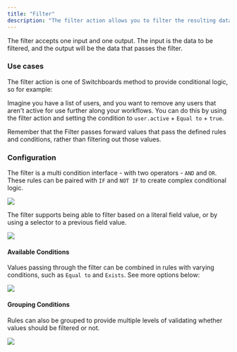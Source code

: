 ```yaml
---
title: "Filter"
description: "The filter action allows you to filter the resulting data based on a series of conditions."
---
```


The filter accepts one input and one output. The input is the data to be filtered, and the output will be the data that passes the filter.

### Use cases

The filter action is one of Switchboards method to provide conditional logic, so for example:

Imagine you have a list of users, and you want to remove any users that aren't active for use further along your workflows. You can do this by using the filter action and setting the condition to `user.active` + `Equal to` + `true`.

<Note>
  Remember that the Filter passes forward values that pass the defined rules and
  conditions, rather than filtering out those values.
</Note>

### Configuration

The filter is a multi condition interface - with two operators - `AND` and `OR`. These rules can be paired with `IF` and `NOT IF` to create complex conditional logic.

<Frame caption="Multi-row conditionals">
  <img src="https://storage.googleapis.com/versori-assets/apps/user-docs/actions/filter/filter-initial.png" />
</Frame>

The filter supports being able to filter based on a literal field value, or by using a selector to a previous field value.

<Frame caption="Defining a filter value">
  <img src="https://storage.googleapis.com/versori-assets/apps/user-docs/actions/filter/filter-source.png" />
</Frame>

#### Available Conditions

Values passing through the filter can be combined in rules with varying conditions, such as `Equal to` and `Exists`. See more options below:

<Frame caption="All available conditions">
  <img src="https://storage.googleapis.com/versori-assets/apps/user-docs/actions/filter/filter-conditions.png" />
</Frame>

#### Grouping Conditions

Rules can also be grouped to provide multiple levels of validating whether values should be filtered or not.

<Frame caption="Grouping conditions">
  <img src="https://storage.googleapis.com/versori-assets/apps/user-docs/actions/filter/filter-grouping.png" />
</Frame>
